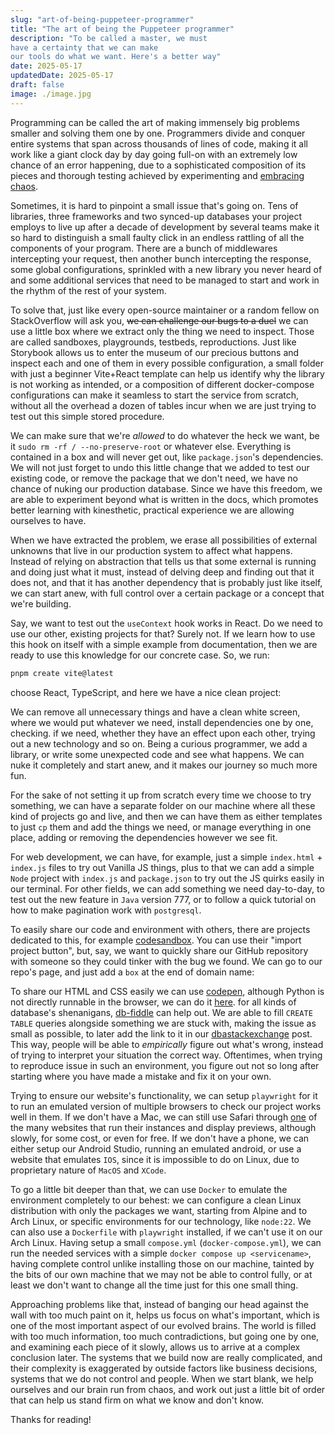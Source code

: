 ---
slug: "art-of-being-puppeteer-programmer"
title: "The art of being the Puppeteer programmer"
description: "To be called a master, we must
have a certainty that we can make
our tools do what we want. Here's a better way"
date: 2025-05-17
updatedDate: 2025-05-17
draft: false
image: ./image.jpg
---


Programming can be called the art of making immensely big problems smaller and solving them one by one. Programmers divide and conquer entire systems that span across thousands of lines of code, making it all work like a giant clock day by day going full-on with an extremely low chance of an error happening, due to a sophisticated composition of its pieces and thorough testing achieved by experimenting and [embracing chaos](https://netflix.github.io/chaosmonkey/).

Sometimes, it is hard to pinpoint a small issue that's going on. Tens of libraries, three frameworks and two synced-up databases your project employs to live up after a decade of development by several teams make it so hard to distinguish a small faulty click in an endless rattling of all the components of your program. There are a bunch of middlewares intercepting your request, then another bunch intercepting the response, some global configurations, sprinkled with a new library you never heard of and some additional services that need to be managed to start and work in the rhythm of the rest of your system.


<MdxImage src={Train} alt="Lego train in a forest city"/>

To solve that, just like every open-source maintainer or a random fellow on StackOverflow will ask you, ~~we can challenge our bugs to a duel~~ we can use a little box where we extract only the thing we need to inspect. Those are called sandboxes, playgrounds, testbeds, reproductions. Just like Storybook allows us to enter the museum of our precious buttons and inspect each and one of them in every possible configuration, a small folder with just a beginner Vite+React template can help us identify why the library is not working as intended, or a composition of different docker-compose configurations can make it seamless to start the service from scratch, without all the overhead a dozen of tables incur when we are just trying to test out this simple stored procedure.

We can make sure that we're *allowed* to do whatever the heck we want, be it `sudo rm -rf / --no-preserve-root` or whatever else. Everything is contained in a box and will never get out, like `package.json`'s dependencies. We will not just forget to undo this little change that we added to test our existing code, or remove the package that we don't need, we have no chance of nuking our production database. Since we have this freedom, we are able to experiment beyond what is written in the docs, which promotes better learning with kinesthetic, practical experience we are allowing ourselves to have.

When we have extracted the problem, we erase all possibilities of external unknowns that live in our production system to affect what happens. Instead of relying on abstraction that tells us that some external is running and doing just what it must, instead of delving deep and finding out that it does not, and that it has another dependency that is probably just like itself, we can start anew, with full control over a certain package or a concept that we're building.

Say, we want to test out the `useContext` hook works in React. Do we need to use our other, existing projects for that? Surely not. If we learn how to use this hook on itself with a simple example from documentation, then we are ready to use this knowledge for our concrete case. So, we run:

```bash
pnpm create vite@latest
```

choose React, TypeScript, and here we have a nice clean project:


<MdxImage src={ReactVite} alt="React project structure with Vite"/>

We can remove all unnecessary things and have a clean white screen, where we would put whatever we need, install dependencies one by one, checking. if we need, whether they have an effect upon each other, trying out a new technology and so on. Being a curious programmer, we add a library, or write some unexpected code and see what happens. We can nuke it completely and start anew, and it makes our journey so much more fun.

For the sake of not setting it up from scratch every time we choose to try something, we can have a separate folder on our machine where all these kind of projects go and live, and then we can have them as either templates to just `cp` them and add the things we need, or manage everything in one place, adding or removing the dependencies however we see fit.

For web development, we can have, for example, just a simple `index.html` + `index.js` files to try out Vanilla JS things, plus to that we can add a simple `Node` project with `index.js` and `package.json` to try out the JS quirks easily in our terminal. For other fields, we can add something we need day-to-day, to test out the new feature in `Java` version 777, or to follow a quick tutorial on how to make pagination work with `postgresql`.

To easily share our code and environment with others, there are projects dedicated to this, for example [codesandbox](https://codesandbox.io/). You can use their "import project button", but, say, we want to quickly share our GitHub repository with someone so they could tinker with the bug we found. We can go to our repo's page, and just add a `box` at the end of domain name:


<MdxImage src={GithubBox} alt="Changing url to githubbox shows codesandbox's icon"/>

To share our HTML and CSS easily we can use [codepen](https://codepen.io/), although Python is not directly runnable in the browser, we can do it [here](https://programiz.pro/ide/python). for all kinds of database's shenanigans, [db-fiddle](https://www.db-fiddle.com/) can help out. We are able to fill `CREATE TABLE` queries alongside something we are stuck with, making the issue as small as possible, to later add the link to it in our [dbastackexchange](https://dba.stackexchange.com/) post. This way, people will be able to *empirically* figure out what's wrong, instead of trying to interpret your situation the correct way. Oftentimes, when trying to reproduce issue in such an environment, you figure out not so long after starting where you have made a mistake and fix it on your own.

Trying to ensure our website's functionality, we can setup `playwright` for it to run an emulated version of multiple browsers to check our project works well in them. If we don't have a Mac, we can still use Safari through [one](https://www.browserstack.com/test-on-safari-browser) of the many websites that run their instances and display previews, although slowly, for some cost, or even for free. If we don't have a phone, we can either setup our Android Studio, running an emulated android, or use a website that emulates `IOS`, since it is impossible to do on Linux, due to proprietary nature of `MacOS` and `XCode`.

To go a little bit deeper than that, we can use `Docker` to emulate the environment completely to our behest: we can configure a clean Linux distribution with only the packages we want, starting from Alpine and to Arch Linux, or specific environments for our technology, like `node:22`. We can also use a `Dockerfile` with `playwright` installed, if we can't use it on our Arch Linux. Having setup a small `compose.yml` (`docker-compose.yml`), we can run the needed services with a simple `docker compose up <servicename>`, having complete control unlike installing those on our machine, tainted by the bits of our own machine that we may not be able to control fully, or at least we don't want to change all the time just for this one small thing.


<MdxImage src={Docker} alt="Docker compose file with postgres service"/>

Approaching problems like that, instead of banging our head against the wall with too much paint on it, helps us focus on what's important, which is one of the most important aspect of our evolved brains. The world is filled with too much information, too much contradictions, but going one by one, and examining each piece of it slowly, allows us to arrive at a complex conclusion later. The systems that we build now are really complicated, and their complexity is exaggerated by outside factors like business decisions, systems that we do not control and people. When we start blank, we help ourselves and our brain run from chaos, and work out just a little bit of order that can help us stand firm on what we know and don't know.

Thanks for reading!
